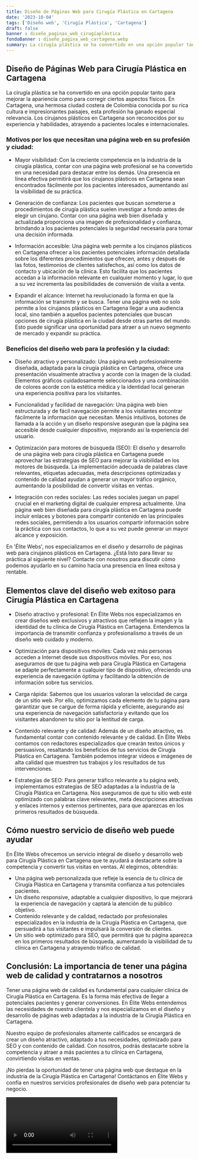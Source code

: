 ```yaml
---
title: Diseño de Páginas Web para Cirugía Plástica en Cartagena
date: '2023-10-04'
tags: ['Diseño web', 'Cirugía Plástica', 'Cartagena']
draft: false
banner : diseño_paginas_web_cirugíaplástica
fondoBanner : diseño_pagina_web_cartagena.webp
summary: La cirugía plástica se ha convertido en una opción popular tanto para mejorar la apariencia como para corregir ciertos aspectos físicos. En Cartagena, una hermosa ciudad costera de Colombia conocida por su rica cultura e impresionantes paisajes, esta profesión ha ganado especial relevancia. Los cirujanos plásticos en Cartagena son reconocidos por su experiencia y habilidades, atrayendo a pacientes locales e internacionales.
---
```


## Diseño de Páginas Web para Cirugía Plástica en Cartagena

La cirugía plástica se ha convertido en una opción popular tanto para mejorar la apariencia como para corregir ciertos aspectos físicos. En Cartagena, una hermosa ciudad costera de Colombia conocida por su rica cultura e impresionantes paisajes, esta profesión ha ganado especial relevancia. Los cirujanos plásticos en Cartagena son reconocidos por su experiencia y habilidades, atrayendo a pacientes locales e internacionales.

### Motivos por los que necesitan una página web en su profesión y ciudad:

- Mayor visibilidad: Con la creciente competencia en la industria de la cirugía plástica, contar con una página web profesional se ha convertido en una necesidad para destacar entre los demás. Una presencia en línea efectiva permitirá que los cirujanos plásticos en Cartagena sean encontrados fácilmente por los pacientes interesados, aumentando así la visibilidad de su práctica.

- Generación de confianza: Los pacientes que buscan someterse a procedimientos de cirugía plástica suelen investigar a fondo antes de elegir un cirujano. Contar con una página web bien diseñada y actualizada proporciona una imagen de profesionalidad y confianza, brindando a los pacientes potenciales la seguridad necesaria para tomar una decisión informada.

- Información accesible: Una página web permite a los cirujanos plásticos en Cartagena ofrecer a los pacientes potenciales información detallada sobre los diferentes procedimientos que ofrecen, antes y después de las fotos, testimonios de clientes satisfechos, así como los datos de contacto y ubicación de la clínica. Esto facilita que los pacientes accedan a la información relevante en cualquier momento y lugar, lo que a su vez incrementa las posibilidades de conversión de visita a venta.

- Expandir el alcance: Internet ha revolucionado la forma en que la información se transmite y se busca. Tener una página web no solo permite a los cirujanos plásticos en Cartagena llegar a una audiencia local, sino también a aquellos pacientes potenciales que buscan opciones de cirugía plástica en la ciudad desde otras partes del mundo. Esto puede significar una oportunidad para atraer a un nuevo segmento de mercado y expandir su práctica.

### Beneficios del diseño web para la profesión y la ciudad:

- Diseño atractivo y personalizado: Una página web profesionalmente diseñada, adaptada para la cirugía plástica en Cartagena, ofrece una presentación visualmente atractiva y acorde con la imagen de la ciudad. Elementos gráficos cuidadosamente seleccionados y una combinación de colores acorde con la estética médica y la identidad local generan una experiencia positiva para los visitantes.

- Funcionalidad y facilidad de navegación: Una página web bien estructurada y de fácil navegación permite a los visitantes encontrar fácilmente la información que necesitan. Menús intuitivos, botones de llamada a la acción y un diseño responsive aseguran que la página sea accesible desde cualquier dispositivo, mejorando así la experiencia del usuario.

- Optimización para motores de búsqueda (SEO): El diseño y desarrollo de una página web para cirugía plástica en Cartagena puede aprovechar las estrategias de SEO para mejorar la visibilidad en los motores de búsqueda. La implementación adecuada de palabras clave relevantes, etiquetas adecuadas, meta descripciones optimizadas y contenido de calidad ayudan a generar un mayor tráfico orgánico, aumentando la posibilidad de convertir visitas en ventas.

- Integración con redes sociales: Las redes sociales juegan un papel crucial en el marketing digital de cualquier empresa actualmente. Una página web bien diseñada para cirugía plástica en Cartagena puede incluir enlaces y botones para compartir contenido en las principales redes sociales, permitiendo a los usuarios compartir información sobre la práctica con sus contactos, lo que a su vez puede generar un mayor alcance y exposición.

En 'Élite Webs', nos especializamos en el diseño y desarrollo de páginas web para cirujanos plásticos en Cartagena. ¿Está listo para llevar su práctica al siguiente nivel? Contacte con nosotros para discutir cómo podemos ayudarlo en su camino hacia una presencia en línea exitosa y rentable.

<GifSeo />

<Cta />

## Elementos clave del diseño web exitoso para Cirugía Plástica en Cartagena

- Diseño atractivo y profesional: En Élite Webs nos especializamos en crear diseños web exclusivos y atractivos que reflejen la imagen y la identidad de tu clínica de Cirugía Plástica en Cartagena. Entendemos la importancia de transmitir confianza y profesionalismo a través de un diseño web cuidado y moderno.

- Optimización para dispositivos móviles: Cada vez más personas acceden a Internet desde sus dispositivos móviles. Por eso, nos aseguramos de que tu página web para Cirugía Plástica en Cartagena se adapte perfectamente a cualquier tipo de dispositivo, ofreciendo una experiencia de navegación óptima y facilitando la obtención de información sobre tus servicios.

- Carga rápida: Sabemos que los usuarios valoran la velocidad de carga de un sitio web. Por ello, optimizamos cada elemento de tu página para garantizar que se cargue de forma rápida y eficiente, asegurando así una experiencia de navegación satisfactoria y evitando que los visitantes abandonen tu sitio por la lentitud de carga.

- Contenido relevante y de calidad: Además de un diseño atractivo, es fundamental contar con contenido relevante y de calidad. En Élite Webs contamos con redactores especializados que crearán textos únicos y persuasivos, resaltando los beneficios de tus servicios de Cirugía Plástica en Cartagena. También podemos integrar videos e imágenes de alta calidad que muestren tus trabajos y los resultados de tus intervenciones.

- Estrategias de SEO: Para generar tráfico relevante a tu página web, implementamos estrategias de SEO adaptadas a la industria de la Cirugía Plástica en Cartagena. Nos aseguramos de que tu sitio web esté optimizado con palabras clave relevantes, meta descripciones atractivas y enlaces internos y externos pertinentes, para que aparezcas en los primeros resultados de búsqueda.

## Cómo nuestro servicio de diseño web puede ayudar

En Élite Webs ofrecemos un servicio integral de diseño y desarrollo web para Cirugía Plástica en Cartagena que te ayudará a destacarte sobre la competencia y convertir tus visitas en ventas. Al elegirnos, obtendrás:

- Una página web personalizada que refleje la esencia de tu clínica de Cirugía Plástica en Cartagena y transmita confianza a tus potenciales pacientes.
- Un diseño responsive, adaptable a cualquier dispositivo, lo que mejorará la experiencia de navegación y captará la atención de tu público objetivo.
- Contenido relevante y de calidad, redactado por profesionales especializados en la industria de la Cirugía Plástica en Cartagena, que persuadirá a tus visitantes e impulsará la conversión de clientes.
- Un sitio web optimizado para SEO, que permitirá que tu página aparezca en los primeros resultados de búsqueda, aumentando la visibilidad de tu clínica en Cartagena y atrayendo tráfico de calidad.

## Conclusión: La importancia de tener una página web de calidad y contratarnos a nosotros

Tener una página web de calidad es fundamental para cualquier clínica de Cirugía Plástica en Cartagena. Es la forma más efectiva de llegar a potenciales pacientes y generar conversiones. En Élite Webs entendemos las necesidades de nuestra clientela y nos especializamos en el diseño y desarrollo de páginas web adaptadas a la industria de la Cirugía Plástica en Cartagena.

Nuestro equipo de profesionales altamente calificados se encargará de crear un diseño atractivo, adaptado a tus necesidades, optimizado para SEO y con contenido de calidad. Con nosotros, podrás destacarte sobre la competencia y atraer a más pacientes a tu clínica en Cartagena, convirtiendo visitas en ventas.

¡No pierdas la oportunidad de tener una página web que destaque en la industria de la Cirugía Plástica en Cartagena! Contáctanos en Élite Webs y confía en nuestros servicios profesionales de diseño web para potenciar tu negocio.

<Video />

<CtaBot job='Cirugía Plástica' city='Cartagena'/>

<Gmaps query='Cartagena+españa+maps' />